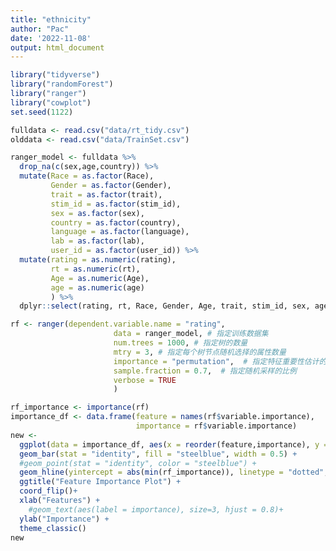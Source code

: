 ```yaml
---
title: "ethnicity"
author: "Pac"
date: '2022-11-08'
output: html_document
---
```


```r
library("tidyverse")
library("randomForest")
library("ranger")
library("cowplot")
set.seed(1122)
```

```r
fulldata <- read.csv("data/rt_tidy.csv")
olddata <- read.csv("data/TrainSet.csv")
```

```r
ranger_model <- fulldata %>% 
  drop_na(c(sex,age,country)) %>% 
  mutate(Race = as.factor(Race),
         Gender = as.factor(Gender),
         trait = as.factor(trait),
         stim_id = as.factor(stim_id),
         sex = as.factor(sex),
         country = as.factor(country),
         language = as.factor(language),
         lab = as.factor(lab),
         user_id = as.factor(user_id)) %>% 
  mutate(rating = as.numeric(rating),
         rt = as.numeric(rt), 
         Age = as.numeric(Age),
         age = as.numeric(age)
         ) %>% 
  dplyr::select(rating, rt, Race, Gender, Age, trait, stim_id, sex, age, country, language, lab, user_id)

rf <- ranger(dependent.variable.name = "rating",
                       data = ranger_model, # 指定训练数据集
                       num.trees = 1000, # 指定树的数量
                       mtry = 3, # 指定每个树节点随机选择的属性数量
                       importance = "permutation",  # 指定特征重要性估计的方法
                       sample.fraction = 0.7,  # 指定随机采样的比例
                       verbose = TRUE
                       )

```

```r
rf_importance <- importance(rf)
importance_df <- data.frame(feature = names(rf$variable.importance),
                            importance = rf$variable.importance)
new <- 
  ggplot(data = importance_df, aes(x = reorder(feature,importance), y = importance)) +
  geom_bar(stat = "identity", fill = "steelblue", width = 0.5) +
  #geom_point(stat = "identity", color = "steelblue") +
  geom_hline(yintercept = abs(min(rf_importance)), linetype = "dotted", color = "red", linewidth = 0.8) +
  ggtitle("Feature Importance Plot") +
  coord_flip()+
  xlab("Features") +
    #geom_text(aes(label = importance), size=3, hjust = 0.8)+
  ylab("Importance") +
  theme_classic()
new
```




